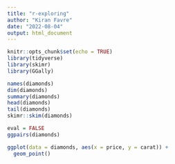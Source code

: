 ```yaml
---
title: "r-exploring"
author: "Kiran Favre"
date: "2022-08-04"
output: html_document
---
```


```r
knitr::opts_chunk$set(echo = TRUE)
library(tidyverse)
library(skimr)
library(GGally)
```

```r
names(diamonds)
dim(diamonds)
summary(diamonds)
head(diamonds)
tail(diamonds)
skimr::skim(diamonds)
```

```r
eval = FALSE 
ggpairs(diamonds)
```

```r
ggplot(data = diamonds, aes(x = price, y = carat)) +
  geom_point()
```


```r

```
